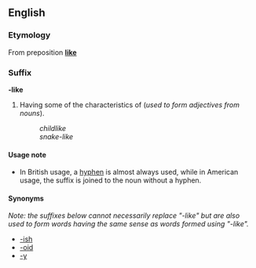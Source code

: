 ==English==
===Etymology===
From preposition '''[[like]]'''

===Suffix===
'''-like'''

#Having some of the characteristics of (''used to form adjectives from nouns'').
#:''childlike''
#:''snake-like''

====Usage note====
*In British usage, a [[hyphen]] is almost always used, while in American usage, the suffix is joined to the noun without a hyphen.

====Synonyms====

''Note: the suffixes below cannot necessarily replace "-like" but are also used to form words having the same sense as words formed using "-like".''

*[[-ish]]
*[[-oid]]
*[[-y]]